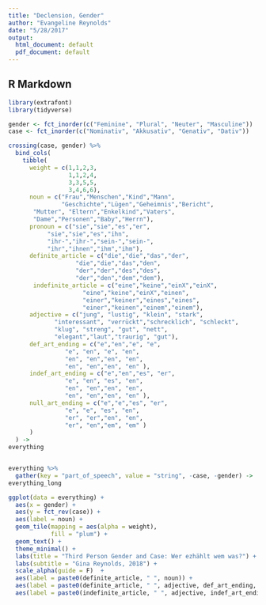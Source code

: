 ```yaml
---
title: "Declension, Gender"
author: "Evangeline Reynolds"
date: "5/28/2017"
output:
  html_document: default
  pdf_document: default
---
```




## R Markdown


```r
library(extrafont)
library(tidyverse)

gender <- fct_inorder(c("Feminine", "Plural", "Neuter", "Masculine"))
case <- fct_inorder(c("Nominativ", "Akkusativ", "Genativ", "Dativ"))

crossing(case, gender) %>% 
  bind_cols(
    tibble(
      weight = c(1,1,2,3, 
                 1,1,2,4,
                 3,3,5,5,
                 3,4,6,6),
      noun = c("Frau","Menschen","Kind","Mann",
               "Geschichte","Lügen","Geheimnis","Bericht",
       "Mutter", "Eltern","Enkelkind","Vaters",
       "Dame","Personen","Baby","Herrn"),
      pronoun = c("sie","sie","es","er",
           "sie","sie","es","ihn",
           "ihr-","ihr-","sein-","sein-",
           "ihr","ihnen","ihm","ihm"),
      definite_article = c("die","die","das","der",
                   "die","die","das","den",
                   "der","der","des","des",
                   "der","den","dem","dem"),
       indefinite_article = c("eine","keine","einX","einX",
                     "eine","keine","einX","einen",
                     "einer","keiner","eines","eines",
                     "einer","keinen","einem","einem"),
      adjective = c("jung", "lustig", "klein", "stark",
             "interessant", "verrückt","schrecklich", "schleckt",
             "klug", "streng", "gut", "nett",
             "elegant","laut","traurig", "gut"),
      def_art_ending = c("e","en","e", "e",
                "e", "en", "e", "en",
                "en", "en","en", "en",
                "en", "en","en", "en" ),
      indef_art_ending = c("e","en","es", "er",
                "e", "en", "es", "en",
                "en", "en","en", "en",
                "en", "en","en", "en" ),
      null_art_ending = c("e","e","es", "er",
                "e", "e", "es", "en",
                "er", "er","en", "en",
                "er", "en","em", "em" )
      )
  ) ->
everything


everything %>% 
  gather(key = "part_of_speech", value = "string", -case, -gender) ->
everything_long

```  


```r
ggplot(data = everything) +
  aes(x = gender) +
  aes(y = fct_rev(case)) + 
  aes(label = noun) +
  geom_tile(mapping = aes(alpha = weight),
            fill = "plum") + 
  geom_text() +
  theme_minimal() +
  labs(title = "Third Person Gender and Case: Wer ezhählt wem was?") +
  labs(subtitle = "Gina Reynolds, 2018") +
  scale_alpha(guide = F)  +
  aes(label = paste0(definite_article, " ", noun)) +
  aes(label = paste0(definite_article, " ", adjective, def_art_ending, " ", noun)) + 
  aes(label = paste0(indefinite_article, " ", adjective, indef_art_ending, " ", noun)) 

```

